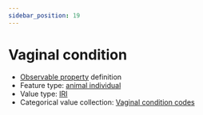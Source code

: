 ```yaml
---
sidebar_position: 19
---
```



# Vaginal condition

- [Observable property](/viewers/dawe-vocabs?uri=https://linked.data.gov.au/def/nrm/56059af9-44ff-4722-9cfc-6af2c69a5ed5) definition
- Feature type: [animal individual](http://linked.data.gov.au/def/tern-cv/ecb855ed-50e1-4299-8491-861759ef40b7)
- Value type: [IRI](https://w3id.org/tern/ontologies/tern/IRI)
- Categorical value collection: [Vaginal condition codes](/viewers/dawe-vocabs?uri=https://linked.data.gov.au/def/nrm/09de3b86-616e-49af-a34c-903cf7dec443)

<Example
  protocolModule="opportunistic-observations"
  observableProperty="https://linked.data.gov.au/def/nrm/56059af9-44ff-4722-9cfc-6af2c69a5ed5"
/>
